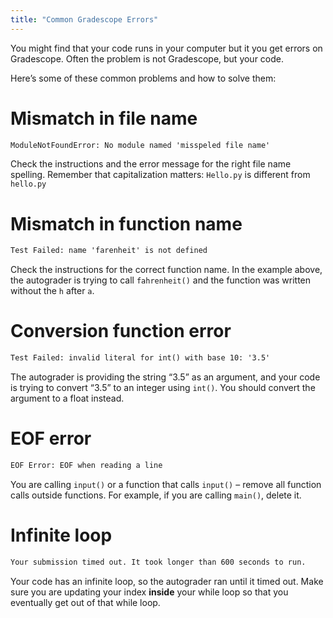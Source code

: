 ```yaml
---
title: "Common Gradescope Errors"
---
```


You might find that your code runs in your computer but it you get errors on Gradescope. Often the problem is not Gradescope, but your code.

Here's some of these common problems and how to solve them:

# Mismatch in file name

```html
ModuleNotFoundError: No module named 'misspeled file name'
```

Check the instructions and the error message for the right file name spelling. Remember that capitalization matters: `Hello.py` is different from `hello.py`

# Mismatch in function name

```html
Test Failed: name 'farenheit' is not defined
```

Check the instructions for the correct function name. In the example above, the autograder is trying to call `fahrenheit()` and the function was written without the `h` after `a`.

# Conversion function error

```html
Test Failed: invalid literal for int() with base 10: '3.5'
```

The autograder is providing the string "3.5" as an argument, and your code is trying to convert "3.5" to an integer using `int()`. You should convert the argument to a float instead.

# EOF error

```html
EOF Error: EOF when reading a line
```

You are calling `input()` or a function that calls `input()` -- remove all function calls outside functions. For example, if you are calling `main()`, delete it.

# Infinite loop

```html
Your submission timed out. It took longer than 600 seconds to run.
```

Your code has an infinite loop, so the autograder ran until it timed out. Make sure you are updating your index **inside** your while loop so that you eventually get out of that while loop.
